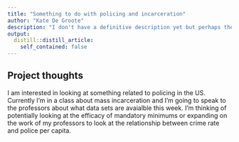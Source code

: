 ```yaml
---
title: "Something to do with policing and incarceration"
author: "Kate De Groote"
description: "I don't have a definitive description yet but perhaps the relationship between crime rate and police per capita"
output:
  distill::distill_article:
    self_contained: false
---
```




## Project thoughts

I am interested in looking at something related to policing in the US. Currently I'm in a class about mass incarceration and I'm going to speak to the professors about what data sets are avaialble this week. I'm thinking of potentially looking at the efficacy of mandatory minimums or expanding on the work of my professors to look at the relationship between crime rate and police per capita.



